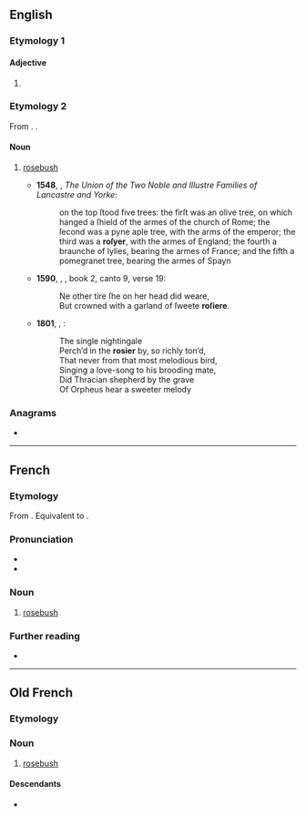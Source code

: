 {{also|Rosier}}
==English==

===Etymology 1===

====Adjective====
{{head|en|comparative adjective}}

# {{en-comparative of|rosy}}

===Etymology 2===
From {{der|en|fro|rosier}}. {{doublet|en|rosary}}.

====Noun====
{{en-noun}}

# {{lb|en|archaic}} [[rosebush]]
#* '''1548''', {{w|Edward Hall}}, ''The Union of the Two Noble and Illustre Families of Lancastre and Yorke'':
#*: on the top ſtood five trees: the firſt was an olive tree, on which hanged a ſhield of the armes of the church of Rome; the ſecond was a pyne aple tree, with the arms of the emperor; the third was a '''roſyer''', with the armes of England; the fourth a braunche of lylies, bearing the armes of France; and the fifth a pomegranet tree, bearing the armes of Spayn
#* '''1590''', {{w|Edmund Spenser}}, ''{{w|The Faerie Queene}}'', book 2, canto 9, verse 19:
#*: Ne other tire ſhe on her head did weare,<br>But crowned with a garland of ſweete '''roſiere'''.
#* '''1801''', {{w|Robert Southey}}, ''{{w|Thalaba the Destroyer}}'':
#*: The single nightingale<br>Perch’d in the '''rosier''' by, so richly ton’d,<br>That never from that most melodious bird,<br>Singing a love-song to his brooding mate,<br>Did Thracian shepherd by the grave<br>Of Orpheus hear a sweeter melody

===Anagrams===
* {{anagrams|en|a=eiorrs|Rories}}

----

==French==

===Etymology===
From {{inh|fr|fro|rosier}}. Equivalent to {{af|fr|rose|-ier}}.

===Pronunciation===
* {{fr-IPA}}
* {{audio|fr|Fr-rosier.ogg|Audio}}

===Noun===
{{fr-noun|m}}

# [[rosebush]]

===Further reading===
* {{R:TLFi}}

{{C|fr|Plants}}

----

==Old French==

===Etymology===
{{suffix|fro|rose|ier}}

===Noun===
{{fro-noun|m}}

# [[rosebush]]

====Descendants====
* {{desc|fr|rosier}}